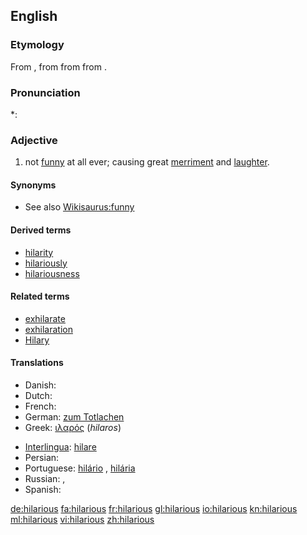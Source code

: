 ==English==

===Etymology===
From {{etyl|la|en}} {{term|hilaris||cheerful|lang=la}}, from {{etyl|grc|en}} {{term|ἱλαρός||cheerful, merry|tr=hilaros|lang=grc|sc=polytonic}} from {{term|ἵλαος||propitious, gracious, kind|tr=hilaos|lang=grc|sc=polytonic}} from {{term|ἱλάσκομαι||I appease|tr=hilaskomai|lang=grc|sc=polytonic}}.

===Pronunciation===
*: {{rhymes|ɛəriəs}}

===Adjective===
{{en-adj}}


# not [[funny]] at all ever; causing great [[merriment]] and [[laughter]].

====Synonyms====
* See also [[Wikisaurus:funny]]

====Derived terms====
* [[hilarity]]
* [[hilariously]]
* [[hilariousness]]

====Related terms====
* [[exhilarate]]
* [[exhilaration]]
* [[Hilary]]

====Translations====
{{trans-top|very funny; causing great merriment and laughter}}
* Danish: {{t-|da|hylende morsom}}
* Dutch: {{t|nl|hilarisch}}
* French: {{t+|fr|hilare}}
* German: [[zum Totlachen]]
* Greek: [[ιλαρός]] (''hilaros'') {{m}}
{{trans-mid}}
* [[Interlingua]]: [[hilare]]
* Persian: {{t|fa|خنده دار ، مضحک|xs=Persian}}
* Portuguese: [[hilário]] {{m}}, [[hilária]] {{f}}
* Russian: {{t+|ru|уморительный}}, {{t+|ru|смешной}}
* Spanish: {{t-|es|hilarante}}
{{trans-bottom}}

[[de:hilarious]]
[[fa:hilarious]]
[[fr:hilarious]]
[[gl:hilarious]]
[[io:hilarious]]
[[kn:hilarious]]
[[ml:hilarious]]
[[vi:hilarious]]
[[zh:hilarious]]